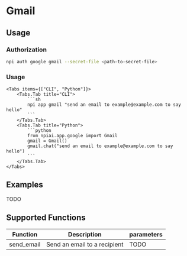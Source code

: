 
# Gmail

## Usage

<Steps>

### Authorization

```sh
npi auth google gmail --secret-file <path-to-secret-file>
```

### Usage

    <Tabs items={["CLI", "Python"]}>
        <Tabs.Tab title="CLI">
            ```sh
            npi app gmail "send an email to example@example.com to say hello"
            ```
        </Tabs.Tab>
        <Tabs.Tab title="Python">
            ```python
            from npiai.app.google import Gmail
            gmail = Gmail()
            gmail.chat("send an email to example@example.com to say hello")
            ```
        </Tabs.Tab>
    </Tabs>

</Steps>

## Examples

TODO

## Supported Functions

|  Function  | Description                  | parameters |
|:----------:|------------------------------|------------|
| send_email | Send an email to a recipient | TODO       |

